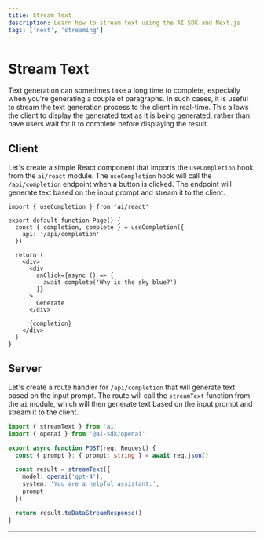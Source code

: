 ```yaml
---
title: Stream Text
description: Learn how to stream text using the AI SDK and Next.js
tags: ['next', 'streaming']
---
```


# Stream Text

Text generation can sometimes take a long time to complete, especially when you're generating a couple of paragraphs. In such cases, it is useful to stream the text generation process to the client in real-time. This allows the client to display the generated text as it is being generated, rather than have users wait for it to complete before displaying the result.

<Browser>
  <TextGeneration stream />
</Browser>

## Client

Let's create a simple React component that imports the `useCompletion` hook from the `ai/react` module. The `useCompletion` hook will call the `/api/completion` endpoint when a button is clicked. The endpoint will generate text based on the input prompt and stream it to the client.

```tsx filename="pages/index.tsx"
import { useCompletion } from 'ai/react'

export default function Page() {
  const { completion, complete } = useCompletion({
    api: '/api/completion'
  })

  return (
    <div>
      <div
        onClick={async () => {
          await complete('Why is the sky blue?')
        }}
      >
        Generate
      </div>

      {completion}
    </div>
  )
}
```

## Server

Let's create a route handler for `/api/completion` that will generate text based on the input prompt. The route will call the `streamText` function from the `ai` module, which will then generate text based on the input prompt and stream it to the client.

```typescript filename='app/api/completion/route.ts'
import { streamText } from 'ai'
import { openai } from '@ai-sdk/openai'

export async function POST(req: Request) {
  const { prompt }: { prompt: string } = await req.json()

  const result = streamText({
    model: openai('gpt-4'),
    system: 'You are a helpful assistant.',
    prompt
  })

  return result.toDataStreamResponse()
}
```

---

<GithubLink link="https://github.com/vercel/ai/blob/main/examples/next-openai-pages/pages/basics/stream-text/index.tsx" />
